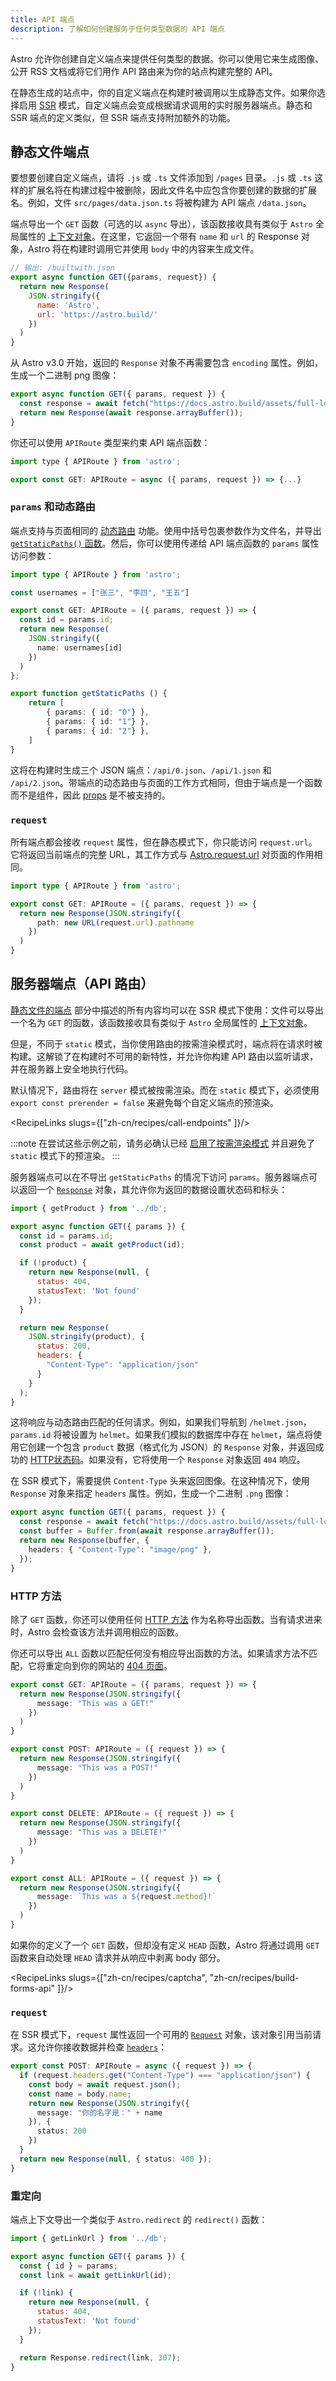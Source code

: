 ```yaml
---
title: API 端点
description: 了解如何创建服务于任何类型数据的 API 端点
---
```



Astro 允许你创建自定义端点来提供任何类型的数据。你可以使用它来生成图像、公开 RSS 文档或将它们用作 API 路由来为你的站点构建完整的 API。

在静态生成的站点中，你的自定义端点在构建时被调用以生成静态文件。如果你选择启用 [SSR](/zh-cn/guides/on-demand-rendering/) 模式，自定义端点会变成根据请求调用的实时服务器端点。静态和 SSR 端点的定义类似，但 SSR 端点支持附加额外的功能。

## 静态文件端点

要想要创建自定义端点，请将 `.js` 或 `.ts` 文件添加到 `/pages` 目录。`.js` 或 `.ts` 这样的扩展名将在构建过程中被删除，因此文件名中应包含你要创建的数据的扩展名。例如，文件 `src/pages/data.json.ts` 将被构建为 API 端点 `/data.json`。

端点导出一个 `GET` 函数（可选的以 `async` 导出），该函数接收具有类似于 `Astro` 全局属性的  [上下文对象](/zh-cn/reference/api-reference/)。在这里，它返回一个带有 `name` 和 `url` 的 Response 对象，Astro 将在构建时调用它并使用 `body` 中的内容来生成文件。

```js
// 输出: /builtwith.json
export async function GET({params, request}) {
  return new Response(
    JSON.stringify({
      name: 'Astro',
      url: 'https://astro.build/'
    })
  )
}
```

从 Astro v3.0 开始，返回的 `Response` 对象不再需要包含 `encoding` 属性。例如，生成一个二进制 png 图像：

```ts title="src/pages/astro-logo.png.ts" {3}
export async function GET({ params, request }) {
  const response = await fetch("https://docs.astro.build/assets/full-logo-light.png");
  return new Response(await response.arrayBuffer());
}
```

你还可以使用 `APIRoute` 类型来约束 API 端点函数：

```js
import type { APIRoute } from 'astro';

export const GET: APIRoute = async ({ params, request }) => {...}
```

### `params` 和动态路由

端点支持与页面相同的 [动态路由](/zh-cn/guides/routing/#动态路由) 功能。使用中括号包裹参数作为文件名，并导出 [`getStaticPaths()` 函数](/zh-cn/reference/routing-reference/#getstaticpaths)。然后，你可以使用传递给 API 端点函数的 `params` 属性访问参数：

```ts title="src/pages/api/[id].json.ts"
import type { APIRoute } from 'astro';

const usernames = ["张三", "李四", "王五"]

export const GET: APIRoute = ({ params, request }) => {
  const id = params.id;
  return new Response(
    JSON.stringify({
      name: usernames[id]
    })
  )
};

export function getStaticPaths () {
    return [ 
        { params: { id: "0"} },
        { params: { id: "1"} },
        { params: { id: "2"} },
    ]
}
```

这将在构建时生成三个 JSON 端点：`/api/0.json`、`/api/1.json` 和 `/api/2.json`。带端点的动态路由与页面的工作方式相同，但由于端点是一个函数而不是组件，因此 [props](/zh-cn/reference/routing-reference/#通过-props-传递数据) 是不被支持的。

### `request`

所有端点都会接收 `request` 属性，但在静态模式下，你只能访问 `request.url`。它将返回当前端点的完整 URL，其工作方式与 [Astro.request.url](/zh-cn/reference/api-reference/#request) 对页面的作用相同。

```ts title="src/pages/request-path.json.ts"
import type { APIRoute } from 'astro';

export const GET: APIRoute = ({ params, request }) => {
  return new Response(JSON.stringify({
      path: new URL(request.url).pathname
    })
  )
}
```

## 服务器端点（API 路由）

[静态文件的端点](#静态文件端点) 部分中描述的所有内容均可以在 SSR 模式下使用：文件可以导出一个名为 `GET` 的函数，该函数接收具有类似于 `Astro` 全局属性的 [上下文对象](/zh-cn/reference/api-reference/)。

但是，不同于 `static` 模式，当你使用路由的按需渲染模式时，端点将在请求时被构建。这解锁了在构建时不可用的新特性，并允许你构建 API 路由以监听请求，并在服务器上安全地执行代码。

默认情况下，路由将在 `server` 模式被按需渲染。而在 `static` 模式下，必须使用 `export const prerender = false` 来避免每个自定义端点的预渲染。

<RecipeLinks slugs={["zh-cn/recipes/call-endpoints" ]}/>

:::note
在尝试这些示例之前，请务必确认已经 [启用了按需渲染模式](/zh-cn/guides/on-demand-rendering/) 并且避免了 `static` 模式下的预渲染。
:::

服务器端点可以在不导出 `getStaticPaths` 的情况下访问 `params`。服务器端点可以返回一个 [`Response`](https://developer.mozilla.org/zh-CN/docs/Web/API/Response) 对象，其允许你为返回的数据设置状态码和标头：

```js title="src/pages/[id].json.js"
import { getProduct } from '../db';

export async function GET({ params }) {
  const id = params.id;
  const product = await getProduct(id);

  if (!product) {
    return new Response(null, {
      status: 404,
      statusText: 'Not found'
    });
  }

  return new Response(
    JSON.stringify(product), {
      status: 200,
      headers: {
        "Content-Type": "application/json"
      }
    }
  );
}
```

这将响应与动态路由匹配的任何请求。例如，如果我们导航到 `/helmet.json`，`params.id` 将被设置为 `helmet`。如果我们模拟的数据库中存在 `helmet`，端点将使用它创建一个包含 `product` 数据（格式化为 JSON）的 `Response` 对象，并返回成功的 [HTTP状态码](https://developer.mozilla.org/zh-CN/docs/Web/API/Response/status)。如果没有，它将使用一个 `Response` 对象返回 `404` 响应。

在 SSR 模式下，需要提供 `Content-Type` 头来返回图像。在这种情况下，使用 `Response` 对象来指定 `headers` 属性。例如，生成一个二进制 `.png` 图像：

```ts title="src/pages/astro-logo.png.ts"
export async function GET({ params, request }) {
  const response = await fetch("https://docs.astro.build/assets/full-logo-light.png");
  const buffer = Buffer.from(await response.arrayBuffer());
  return new Response(buffer, {
    headers: { "Content-Type": "image/png" },
  });
}
```

### HTTP 方法

除了 `GET` 函数，你还可以使用任何 [HTTP 方法](https://developer.mozilla.org/zh-CN/docs/Web/HTTP/Methods) 作为名称导出函数。当有请求进来时，Astro 会检查该方法并调用相应的函数。

你还可以导出 `ALL` 函数以匹配任何没有相应导出函数的方法。如果请求方法不匹配，它将重定向到你的网站的 [404 页面](/zh-cn/basics/astro-pages/#自定义-404-错误页面)。

```ts title="src/pages/methods.json.ts"
export const GET: APIRoute = ({ params, request }) => {
  return new Response(JSON.stringify({
      message: "This was a GET!"
    })
  )
}

export const POST: APIRoute = ({ request }) => {
  return new Response(JSON.stringify({
      message: "This was a POST!"
    })
  )
}

export const DELETE: APIRoute = ({ request }) => {
  return new Response(JSON.stringify({
      message: "This was a DELETE!"
    })
  )
}

export const ALL: APIRoute = ({ request }) => {
  return new Response(JSON.stringify({
      message: `This was a ${request.method}!`
    })
  )
}
```

如果你的定义了一个 `GET` 函数，但却没有定义 `HEAD` 函数，Astro 将通过调用 `GET` 函数来自动处理 `HEAD` 请求并从响应中剥离 body 部分。

<RecipeLinks slugs={["zh-cn/recipes/captcha", "zh-cn/recipes/build-forms-api" ]}/>

### `request` 

在 SSR 模式下，`request` 属性返回一个可用的 [`Request`](https://developer.mozilla.org/zh-CN/docs/Web/API/Request) 对象，该对象引用当前请求。这允许你接收数据并检查 [`headers`](https://developer.mozilla.org/zh-CN/docs/Web/API/Request/headers)：

```ts title="src/pages/test-post.json.ts"
export const POST: APIRoute = async ({ request }) => {
  if (request.headers.get("Content-Type") === "application/json") {
    const body = await request.json();
    const name = body.name;
    return new Response(JSON.stringify({
      message: "你的名字是：" + name
    }), {
      status: 200
    })
  }
  return new Response(null, { status: 400 });
}
```

### 重定向

端点上下文导出一个类似于 `Astro.redirect` 的 `redirect()` 函数：

```js title="src/pages/links/[id].js" {14}
import { getLinkUrl } from '../db';

export async function GET({ params }) {
  const { id } = params;
  const link = await getLinkUrl(id);

  if (!link) {
    return new Response(null, {
      status: 404,
      statusText: 'Not found'
    });
  }

  return Response.redirect(link, 307);
}
```
